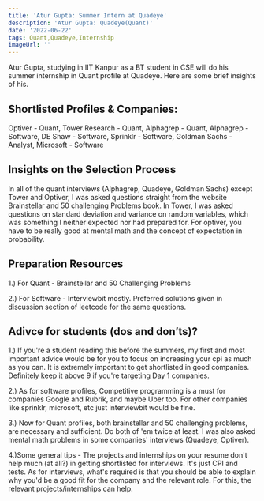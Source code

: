 ```yaml
---
title: 'Atur Gupta: Summer Intern at Quadeye'
description: 'Atur Gupta: Quadeye(Quant)'
date: '2022-06-22'
tags: Quant,Quadeye,Internship
imageUrl: ''
---
```


Atur Gupta, studying in IIT Kanpur as a BT student in CSE will do
his summer internship in Quant profile at Quadeye. Here are some brief
insights of his.

## Shortlisted Profiles & Companies:
Optiver - Quant, Tower Research - Quant, Alphagrep - Quant, Alphagrep - Software, DE Shaw - Software, Sprinklr - Software, Goldman Sachs - Analyst, Microsoft - Software

## Insights on the Selection Process
In all of the quant interviews (Alphagrep, Quadeye, Goldman Sachs) except Tower and Optiver, I was asked questions straight from the website Brainstellar and 50 challenging Problems book. In Tower, I was asked questions on standard deviation and variance on random variables, which was something I neither expected nor had prepared for. For optiver, you have to be really good at mental math and the concept of expectation in probability. 

##  Preparation Resources
1.) For Quant -  Brainstellar and 50 Challenging Problems 

2.) For Software -  Interviewbit mostly. Preferred solutions given in discussion section of leetcode for the same questions. 

## Adivce for students (dos and don’ts)? 
1.) If you're a student reading this before the summers, my first and most important advice would be for you to focus on increasing your cpi as much as you can. It is extremely important to get shortlisted in good companies. Definitely keep it above 9 if you're targeting Day 1 companies.
 
2.) As for software profiles, Competitive programming is a must for companies Google and Rubrik, and maybe Uber too. For other companies like sprinklr, microsoft, etc just interviewbit would be fine.  

3.) Now for Quant profiles, both brainstellar and 50 challenging problems, are necessary and sufficient. Do both of 'em twice at least. I was also asked mental math problems in some companies' interviews (Quadeye, Optiver). 

4.)Some general tips -  The projects and internships on your resume don't help much (at all?) in getting shortlisted for interviews. It's just CPI and tests. As for interviews, what's required is that you should be able to explain why you'd be a good fit for the company and the relevant role. For this, the relevant projects/internships can help.

